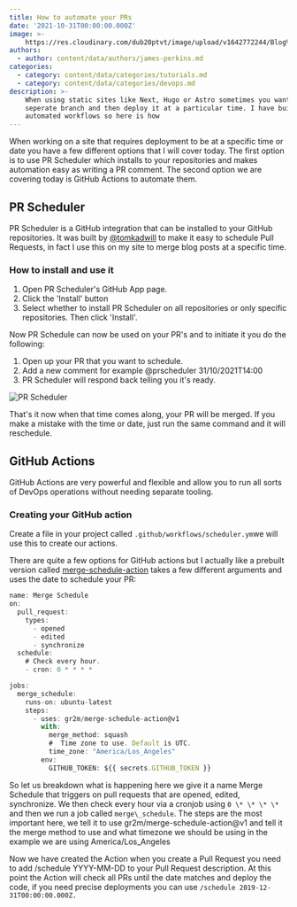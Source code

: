 ```yaml
---
title: How to automate your PRs
date: '2021-10-31T00:00:00.000Z'
image: >-
    https://res.cloudinary.com/dub20ptvt/image/upload/v1642772244/Blog%20Posts/gco6j1r1t1jqeuakq1o5.webp
authors:
  - author: content/data/authors/james-perkins.md
categories:
  - category: content/data/categories/tutorials.md
  - category: content/data/categories/devops.md
description: >-
    When using static sites like Next, Hugo or Astro sometimes you want to use a
    seperate branch and then deploy it at a particular time. I have built a few
    automated workflows so here is how
---
```


When working on a site that requires deployment to be at a specific time or date you have a few different options that I will cover today. The first option is to use PR Scheduler which installs to your repositories and makes automation easy as writing a PR comment. The second option we are covering today is GitHub Actions to automate them.

<youtube url="https://www.youtube.com/watch?v=HpYq6xWLAo4" />

## PR Scheduler

PR Scheduler is a GitHub integration that can be installed to your GitHub repositories. It was built by [@tomkadwill](https://twitter.com/TomKadwill) to make it easy to schedule Pull Requests, in fact I use this on my site to merge blog posts at a specific time.

### How to install and use it

1.  Open PR Scheduler's GitHub App page.
2.  Click the 'Install' button
3.  Select whether to install PR Scheduler on all repositories or only specific repositories. Then click 'Install'.

Now PR Schedule can now be used on your PR's and to initiate it you do the following:

1.  Open up your PR that you want to schedule.
2.  Add a new comment for example @prscheduler 31/10/2021T14:00
3.  PR Scheduler will respond back telling you it's ready.

![PR Scheduler](https://res.cloudinary.com/dub20ptvt/image/upload/v1635613787/PR_Scheduled_cvxyim.png)

That's it now when that time comes along, your PR will be merged. If you make a mistake with the time or date, just run the same command and it will reschedule.

## GitHub Actions

GitHub Actions are very powerful and flexible and allow you to run all sorts of DevOps operations without needing separate tooling.

### Creating your GitHub action

Create a file in your project called `.github/workflows/scheduler.ym`we will use this to create our actions.

There are quite a few options for GitHub actions but I actually like a prebuilt version called [merge-schedule-action](https://github.com/gr2m/merge-schedule-action) takes a few different arguments and uses the date to schedule your PR:

```javascript
name: Merge Schedule
on:
  pull_request:
    types:
      - opened
      - edited
      - synchronize
  schedule:
    # Check every hour.
    - cron: 0 * * * *

jobs:
  merge_schedule:
    runs-on: ubuntu-latest
    steps:
      - uses: gr2m/merge-schedule-action@v1
        with:
          merge_method: squash
          #  Time zone to use. Default is UTC.
          time_zone: "America/Los_Angeles"
        env:
          GITHUB_TOKEN: ${{ secrets.GITHUB_TOKEN }}
```

So let us breakdown what is happening here we give it a name Merge Schedule that triggers on pull requests that are opened, edited, synchronize. We then check every hour via a cronjob using `0 \* \* \* \*` and then we run a job called `merge\_schedule`. The steps are the most important here, we tell it to use gr2m/merge-schedule-action@v1 and tell it the merge method to use and what timezone we should be using in the example we are using America/Los_Angeles

Now we have created the Action when you create a Pull Request you need to add /schedule YYYY-MM-DD to your Pull Request description. At this point the Action will check all PRs until the date matches and deploy the code, if you need precise deployments you can use `/schedule 2019-12-31T00:00:00.000Z.`
